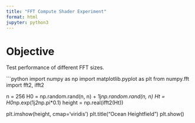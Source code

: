 ```yaml
---
title: "FFT Compute Shader Experiment"
format: html
jupyter: python3
---
```


# Objective
Test performance of different FFT sizes.

```python
import numpy as np
import matplotlib.pyplot as plt
from numpy.fft import fft2, ifft2

n = 256
H0 = np.random.rand(n, n) + 1j*np.random.rand(n, n)
Ht = H0*np.exp(1j*2*np.pi*0.1)
height = np.real(ifft2(Ht))

plt.imshow(height, cmap='viridis')
plt.title("Ocean Heightfield")
plt.show()


